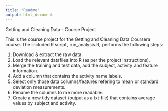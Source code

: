 ```yaml
---
title: "Readme"
output: html_document
---
```


Getting and Cleaning Data - Course Project

This is the course project for the Getting and Cleaning Data Coursera course.
The included R script, run_analysis.R, performs the following steps:

1. Download & extract the raw data.
2. Load the relevant datafiles into R (as per the project instructions).
3. Merge the training and test data, add the subject, activity and feature information.
4. Add a column that contains the activity name labels.
5. Select only those data columns/features refering to mean or standard deviation measurements.
5. Rename the columns to me more readable.
6. Create a new tidy dataset (output as a txt file) that contains average values by subject and activity.
